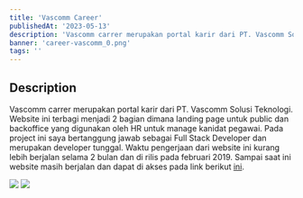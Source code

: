 ```yaml
---
title: 'Vascomm Career'
publishedAt: '2023-05-13'
description: 'Vascomm carrer merupakan portal karir dari PT. Vascomm Solusi Teknologi'
banner: 'career-vascomm_0.png'
tags: ''
---
```


## Description

Vascomm carrer merupakan portal karir dari PT. Vascomm Solusi Teknologi. Website ini terbagi menjadi 2 bagian dimana landing page untuk public dan backoffice yang digunakan oleh HR untuk manage kanidat pegawai. Pada project ini saya bertanggung jawab sebagai Full Stack Developer dan merupakan developer tunggal. Waktu pengerjaan dari website ini kurang lebih berjalan selama 2 bulan dan di rilis pada februari 2019. Sampai saat ini website masih berjalan dan dapat di akses pada link berikut [ini](https://vascomm.co.id/).

<img src="/content/career-vascomm_1.png" />
<img src="/content/career-vascomm_2.png" />
